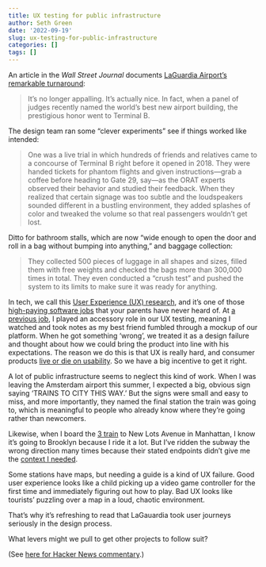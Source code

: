 ```yaml
---
title: UX testing for public infrastructure
author: Seth Green
date: '2022-09-19'
slug: ux-testing-for-public-infrastructure
categories: []
tags: []
---
```


An article in the _Wall Street Journal_ documents [LaGuardia Airport's remarkable turnaround](https://www.wsj.com/articles/laguardia-airport-renovation-lga-terminal-b-11663203700):

> It’s no longer appalling. It’s actually nice. In fact, when a panel of judges recently named the world’s best new airport building, the prestigious honor went to Terminal B.

The design team ran some "clever experiments" see if things worked like intended: 

> One was a live trial in which hundreds of friends and relatives came to a concourse of Terminal B right before it opened in 2018. They were handed tickets for phantom flights and given instructions—grab a coffee before heading to Gate 29, say—as the ORAT experts observed their behavior and studied their feedback. When they realized that certain signage was too subtle and the loudspeakers sounded different in a bustling environment, they added splashes of color and tweaked the volume so that real passengers wouldn’t get lost. 

Ditto for bathroom stalls, which are now "wide enough to open the door and roll in a bag without bumping into anything," and baggage collection:

> They collected 500 pieces of luggage in all shapes and sizes, filled them with free weights and checked the bags more than 300,000 times in total. They even conducted a “crush test” and pushed the system to its limits to make sure it was ready for anything. 

In tech, we call this [User Experience (UX) research](https://www.edx.org/course/ux-research), and it's one of those [high-paying software jobs](https://medium.com/@robingomila/from-academia-to-ux-research-25f956ea0d57) that your parents have never heard of. At [a previous job](https://codeocean.com/), I played an accessory role in our UX testing, meaning I watched and took notes as my best friend fumbled through a mockup of our platform. When he got something 'wrong', we treated it as a design failure and thought about how we could bring the product into line with his expectations. The reason we do this is that UX is really hard, and consumer products [live or die on usability](https://twitter.com/patio11/status/1569292331979014144). So we have a big incentive to get it right.

A lot of public infrastructure seems to neglect this kind of work. When I was leaving the Amsterdam airport this summer, I expected a big, obvious sign saying 'TRAINS TO CITY THIS WAY.' But the signs were small and easy to miss, and more importantly, they named the final station the train was going to, which is meaningful to people who already know where they're going rather than newcomers.

Likewise, when I board the [3 train](https://en.wikipedia.org/wiki/3_(New_York_City_Subway_service)) to New Lots Avenue in Manhattan, I know it's going to Brooklyn because I ride it a lot. But I've ridden the subway the wrong direction many times because their stated endpoints didn't give me the [context I needed](https://marginalrevolution.com/marginalrevolution/2022/02/context-is-that-which-is-scarce-2.html).

Some stations have maps, but needing a guide is a kind of UX failure. Good user experience looks like a child picking up a video game controller for the first time and immediately figuring out how to play. Bad UX looks like tourists' puzzling over a map in a loud, chaotic environment. 

That's why it's refreshing to read that LaGauardia took user journeys seriously in the design process. 
 
What levers might we pull to get other projects to follow suit? 

(See [here for Hacker News commentary](https://news.ycombinator.com/item?id=32911306).)